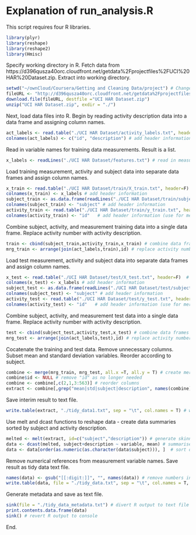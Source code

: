 Explanation of run_analysis.R
========================================================

This script requires four R libraries.

```r
library(plyr)
library(reshape)
library(reshape2)
library(Hmisc)
```

Specify working directory in R. Fetch data from https://d396qusza40orc.cloudfront.net/getdata%2Fprojectfiles%2FUCI%20HAR%20Dataset.zip. Extract into working directory. 

```r
setwd("~/ownCloud/Coursera/Getting and Cleaning Data/project") # Change path as needed
fileURL <- "http://d396qusza40orc.cloudfront.net/getdata%2Fprojectfiles%2FUCI%20HAR%20Dataset.zip"
download.file(fileURL, destfile ="UCI HAR Dataset.zip")
unzip("UCI HAR Dataset.zip", exdir = "./")
```

Next, load data files into R. Begin by reading activity description data into a data frame and assigning column names.


```r
act_labels <- read.table("./UCI HAR Dataset/activity_labels.txt", header = F) # read in activity numbers and corresponding descriptions
colnames(act_labels) <- c("id", "description") # add header information (id used for merging later)
```

Read in variable names for training data measurements. Result is a list. 

```r
x_labels <- readLines("./UCI HAR Dataset/features.txt") # read in measurement header information
```

Load training measurement, activity and subject data into separate data frames and assign column names.

```r
x_train <- read.table("./UCI HAR Dataset/train/X_train.txt", header=F)  # read in source measurements
colnames(x_train) <- x_labels # add header information
subject_train <- as.data.frame(readLines("./UCI HAR Dataset/train/subject_train.txt"))  # read in subjects
colnames(subject_train) <- "subject" # add header information
activity_train <- read.table("./UCI HAR Dataset/train/y_train.txt", header = F)
colnames(activity_train) <- "id"   # add header information (use for merging later)
```

Combine subject, activity, and measurement training data into a single data frame.  Replace activity number with activity description.

```r
train <- cbind(subject_train,activity_train,x_train) # combine data frames horizontally
mrg_train <- arrange(join(act_labels,train),id) # replace activity numbers with descriptive strings
```

Load test measurement, activity and subject data into separate data frames and assign column names.

```r
x_test <- read.table("./UCI HAR Dataset/test/X_test.txt", header=F)  # read in source measurements
colnames(x_test) <- x_labels # add header information
subject_test <- as.data.frame(readLines("./UCI HAR Dataset/test/subject_test.txt"))  # read in subjects
colnames(subject_test) <- "subject" # add header information
activity_test <- read.table("./UCI HAR Dataset/test/y_test.txt", header = F)
colnames(activity_test) <- "id"   # add header information (use for merging later)
```

Combine subject, activity, and measurement test data into a single data frame.  Replace activity number with activity description.

```r
test <- cbind(subject_test,activity_test,x_test) # combine data frames horizontally
mrg_test <- arrange(join(act_labels,test),id) # replace activity numbers with descriptive strings
```

Cocatenate the training and test data.  Remove unnecessary columns. Subset mean and standard deviation variables. Reorder according to subject.

```r
combine <- merge(mrg_train, mrg_test, all.x =T, all.y = T) # create merged data set
combine$id <- NULL # remove "id" as no longer needed
combine <- combine[,c(2,1,3:563)] # reorder columns
extract <- combine[,grep("mean|std|subject|description", names(combine))] # extract subject, activity description, mean and std deviations only
```

Save interim result to text file.

```r
write.table(extract, "./tidy_data1.txt", sep = "\t", col.names = T) # write interim data file to working directory
```

Use melt and dcast functions to reshape data - create data summaries sorted by subject and activity description.

```r
melted <- melt(extract, id=c("subject","description")) # generate skinny data frame
data <- dcast(melted, subject+description ~ variable, mean) # summarise data
data <- data[order(as.numeric(as.character(data$subject))), ]  # sort on subject
```

Remove numerical references from measurement variable names.  Save result as tidy data text file.

```r
names(data) <- gsub("[[:digit:]]", "", names(data)) # remove numbers in measurement headers
write.table(data, file = "./tidy_data.txt", sep = "\t", col.names = T, row.names = F) # generate tidy data set
```

Generate metadata and save as text file.

```r
sink(file = "./tidy_data_metadata.txt") # divert R output to text file
print.contents.data.frame(data)
sink() # revert R output to console
```

End.